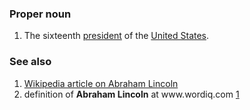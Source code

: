 ===Proper noun===
#The sixteenth [[president]] of the [[United States]].

===See also===
#[[w:Abraham Lincoln|Wikipedia article on Abraham Lincoln]]
#definition of '''Abraham Lincoln''' at www.wordiq.com [http://www.wordiq.com/definition/Abraham_Lincoln]